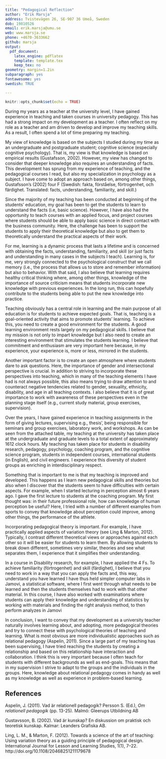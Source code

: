 ```yaml
---
title: "Pedagogical Reflection"
author: "Erik Marsja"
address: Tvistevägen 26, SE-907 36 Umeå, Sweden
dob: 19810526
email: erik.marsja@umu.se
web: www.marsja.se
phone: +4670-3633662
github: marsja
output:
  pdf_document:
    latex_engine: pdflatex
    template: template.tex
    keep_tex: no
geometry: margin=1.2in
subparagraph: yes
fontawesome: yes
swedish: TRUE

---
```


```r
knitr::opts_chunk$set(echo = TRUE)
```

During my years as a teacher at the university level, I have gained experience in teaching and taken courses in university pedagogy. This has had a strong impact on my development as a teacher. I often reflect on my role as a teacher and am driven to develop and improve my teaching skills. As a result, I often spend a lot of time preparing my teaching.

My view of knowledge is based on the subjects I studied during my time as an undergraduate and postgraduate student; cognitive science (especially cognitive psychology). That is, my view is that knowledge is based on empirical results (Gustafsson, 2002). However, my view has changed to consider that deeper knowledge also requires an understanding of facts. This development has sprung from my experience of teaching, and the pedagogical courses I read, but also my specialization in psychology as a subject. I have come to adopt an approach based on, among other things, Gustafsson's (2002) four F (Swedish: fakta, förståelse, förtrogenhet, och färdighet. Translated: facts, understanding, familiarity, and skill.)

Since the majority of my teaching has been conducted at beginning of the students' education, my goal has been to get the students to learn to understand the facts (i.e, basic science). However, I have also had the opportunity to teach courses with an applied focus, and project courses where students should be able to apply basic science in direct contact with the business community. Here, the challenge has been to support the students to apply their theoretical knowledge but also to get them to theoretically understand the practical aspects of their work.

For me, learning is a dynamic process that lasts a lifetime and is concerned with obtaining the facts, understanding, familiarity, and skill (or just facts and understanding in many cases in the subjects I teach). Learning is, for me, very strongly connected to the psychological construct that we call memory (i.e., the process that allows us to store and remember information) but also to behavior. With that said, I also believe that learning requires healthy critical thinking where, among other things, knowledge of the importance of source criticism means that students incorporate new knowledge with previous experiences. In the long run, this can hopefully contribute to the students being able to put the new knowledge into practice.

Teaching obviously has a central role in learning and the main purpose of all education is for students to achieve expected goals. That is, teaching is a goal-oriented activity that aims to promote students' learning. To achieve this, you need to create a good environment for the students. A good learning environment rests largely on my pedagogical skills. I believe that my mission is not only to impart knowledge but I also need to create an interesting environment that stimulates the students learning. I believe that commitment and enthusiasm are very important here because, in my experience, your experience is, more or less, mirrored in the students.

Another important factor is to create an open atmosphere where students dare to ask questions. Here, the importance of gender and intersectional perspective is crucial. In addition to striving to incorporate these perspectives into teaching, which in many of the teaching elements I have had is not always possible, this also means trying to draw attention to and counteract negative tendencies related to gender, sexuality, ethnicity, disability, and age in all teaching contexts. I also believe that it is of great importance to work with awareness of these perspectives even in the planning stage itself (e.g., current study material, group exercises, supervision).

Over the years, I have gained experience in teaching assignments in the form of giving lectures, supervising e.g., thesis', being responsible for seminars and group exercises, laboratory work, and workshops. As can be seen from the attached table, my teaching at the university has taken place at the undergraduate and graduate levels to a total extent of approximately 1612 clock hours. My teaching has taken place for students in disability research, pedagogy, psychology, coaching program, and the cognitive science program, students in independent courses, international students (in English), and civil engineers. I experience this diversity of student groups as enriching in interdisciplinary respect.

Something that is important to me is that my teaching is improved and developed. This happens as I learn new pedagogical skills and theories but also when I discover that the students seem to have difficulties with certain aspects. For example, when I started lecturing in perception almost 6 years ago. I gave the first lecture to students at the coaching program. My first thought was: in their future professional role, how can knowledge of human perception be useful? Here, I tried with a number of different examples from sports to convey that knowledge about perception could improve, among other things, the performance of the athlete.

Incorporating pedagogical theory is important. For example, I have practically applied aspects of variation theory (see Ling & Marton, 2012). Typically, I contrast different theoretical views or approaches against each other so it will be easier for students to learn them. By allowing students to break down different, sometimes very similar, theories and see what separates them, I experience that it simplifies their understanding. 

In a course in Disability research, for example, I have applied the 4 Fs. To achieve familiarity (förtrogenhet) and skill (färdighet), I believe that you need to work in a way that you can apply the facts and, this way, understand you have learned I have thus held simpler computer labs in Jamovi, a statistical software, where I first went through what needs to be learned and then the students themselves had to work with that other material. In this course, I have also worked with examinations where students can apply their knowledge and understanding of statistics by working with materials and finding the right analysis method, to then perform analyzes in Jamovi

In conclusion, I want to convey that my development as a university teacher naturally involves learning about, and adopting, more pedagogical theories and try to connect these with psychological theories of teaching and learning. What is most obvious are more individualistic approaches such as relational pedagogy (Aspelin, 2011). Since a large part of my teaching has been supervising, I have tried reaching the students by creating a relationship and based on this relationship have interaction and collaboration. I think this is very important because I often teach for students with different backgrounds as well as end-goals. This means that in my supervision I strive to adapt to the groups and the individuals in the groups. Here, knowledge about relational pedagogy comes in handy as well as my knowledge as well as experience in problem-based learning.
 
 
## References

Aspelin, J. (2011). Vad är relationell pedagogik? Persson S. (Ed.), *Om relationell pedagogik* (pp. 13-25). Malmö: Gleerups Utbildning AB

Gustavsson, B. (2002). Vad är kunskap? En diskussion om praktisk och teoretisk kunskap. Kalmar: Leanders Grafiska AB.

Ling, L. M., & Marton, F. (2012). Towards a science of the art of teaching: Using variation theory as a guiding principle of pedagogical design. International Journal for Lesson and Learning Studies, 1(1), 7–22. http://doi.org/10.1108/20468251211179678
